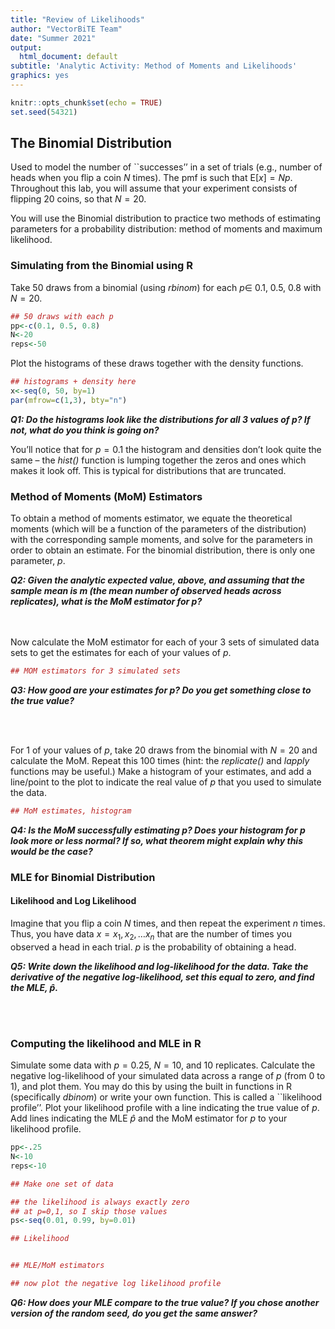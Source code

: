 ```yaml
---
title: "Review of Likelihoods"
author: "VectorBiTE Team"
date: "Summer 2021"
output:
  html_document: default
subtitle: 'Analytic Activity: Method of Moments and Likelihoods'
graphics: yes
---
```


```r
knitr::opts_chunk$set(echo = TRUE)
set.seed(54321)
```


## The Binomial Distribution

Used to model the number of ``successes'' in a set of trials (e.g., number of heads when you flip a coin $N$ times). The pmf is 
\begin{align*}
{N \choose x} p^x(1-p)^{N-x}
\end{align*}
such that $\mathrm{E}[x]=Np$. Throughout this lab, you will assume that your experiment consists of flipping 20 coins, so that $N=20$.

You will use the Binomial distribution to practice two methods of estimating parameters for a probability distribution: method of moments and maximum likelihood.

### Simulating from the Binomial using R

Take 50 draws from a binomial (using _rbinom_) for each $p\in$ 0.1, 0.5, 0.8 with $N=20$. 

```r
## 50 draws with each p 
pp<-c(0.1, 0.5, 0.8)
N<-20
reps<-50

```

Plot the histograms of these draws together with the density functions. 

```r
## histograms + density here
x<-seq(0, 50, by=1)
par(mfrow=c(1,3), bty="n")


```

___Q1: Do the histograms look like the distributions for all 3 values of $p$? If not, what do you think is going on?___

You'll notice that for $p=0.1$ the histogram and densities don't look quite the same -- the _hist()_ function is lumping together the zeros and ones which makes it look off. This is typical for distributions that are truncated.


### Method of Moments (MoM) Estimators

To obtain a method of moments estimator, we equate the theoretical moments (which will be a function of the parameters of the distribution) with the corresponding sample moments, and solve for the parameters in order to obtain an estimate. For the binomial distribution, there is only one parameter, $p$. 

___Q2: Given the analytic expected value, above, and assuming that the sample mean is $m$ (the mean number of observed heads across replicates), what is the MoM estimator for $p$?___

<br>
<br>
Now calculate the MoM estimator for each of your 3 sets of simulated data sets to get the estimates for each of your values of $p$.

```r
## MOM estimators for 3 simulated sets


```

___Q3: How good are your estimates for $p$? Do you get something close to the true value?___


<br>
<br>

For 1 of your values of $p$, take 20 draws from the binomial with $N=20$ and calculate the MoM. Repeat this 100 times (hint: the _replicate()_ and _lapply_ functions may be useful.) Make a histogram of your estimates, and  add a line/point to the plot to indicate the real value of $p$ that you used to simulate the data. 

```r
## MoM estimates, histogram 

```

___Q4: Is the MoM successfully estimating $p$? Does your histogram for $p$ look more or less normal? If so, what theorem might explain why this would be the case?___ 



### MLE for Binomial Distribution

#### Likelihood and Log Likelihood

Imagine that you flip a coin $N$ times, and then repeat the experiment $n$ times. Thus, you have data $x=x_1, x_2, \dots x_n$ that are the number of times you observed a head in each trial. $p$ is the probability of obtaining a head. 

___Q5: Write down the likelihood and log-likelihood for the data. Take the derivative of the negative log-likelihood, set this equal to zero, and find the MLE, $\hat{p}$.___ 

<br>
<br>

### Computing the likelihood and MLE in R

Simulate some data with $p=0.25$, $N=10$, and 10 replicates. Calculate the negative log-likelihood of your simulated data across a range of $p$ (from 0 to 1), and plot them. You may do this by using the built in functions in R (specifically _dbinom_) or write your own function. This is called a ``likelihood profile''. Plot your likelihood profile with a line indicating the true value of $p$. Add lines indicating the MLE $\hat{p}$ and the MoM estimator for $p$ to your likelihood profile. 


```r
pp<-.25
N<-10
reps<-10

## Make one set of data

## the likelihood is always exactly zero
## at p=0,1, so I skip those values
ps<-seq(0.01, 0.99, by=0.01) 

## Likelihood


## MLE/MoM estimators 

## now plot the negative log likelihood profile
```

___Q6: How does your MLE compare to the true value? If you chose another version of the random seed, do you get the same answer?___




<br>
<br>